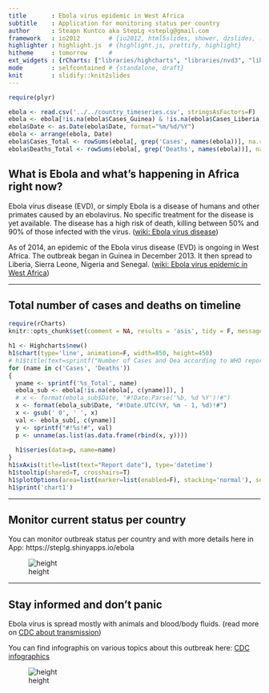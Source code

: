 ```yaml
---
title       : Ebola virus epidemic in West Africa
subtitle    : Application for monitoring status per country
author      : Steapn Kuntco aka StepLg <steplg@gmail.com
framework   : io2012        # {io2012, html5slides, shower, dzslides, ...}
highlighter : highlight.js  # {highlight.js, prettify, highlight}
hitheme     : tomorrow      # 
ext_widgets : {rCharts: ["libraries/highcharts", "libraries/nvd3", "libraries/morris"]}        
mode        : selfcontained # {standalone, draft}
knit        : slidify::knit2slides
---
```


```r
require(plyr)
```

```r
ebola <- read.csv('../../country_timeseries.csv', stringsAsFactors=F)
ebola <- ebola[!is.na(ebola$Cases_Guinea) & !is.na(ebola$Cases_Liberia), ]
ebola$Date <- as.Date(ebola$Date, format="%m/%d/%Y")
ebola <- arrange(ebola, Date)
ebola$Cases_Total <- rowSums(ebola[, grep('Cases', names(ebola))], na.rm=T)
ebola$Deaths_Total <- rowSums(ebola[, grep('Deaths', names(ebola))], na.rm=T)
```

## What is Ebola and what's happening in Africa right now?
Ebola virus disease (EVD), or simply Ebola is a disease of humans and other primates caused by an ebolavirus. No specific treatment for the disease is yet available. The disease has a high risk of death, killing between 50% and 90% of those infected with the virus. ([wiki: Ebola virus disease](https://en.wikipedia.org/wiki/Ebola_virus_disease))

As of 2014, an epidemic of the Ebola virus disease (EVD) is ongoing in West Africa. The outbreak began in Guinea in December 2013. It then spread to Liberia, Sierra Leone, Nigeria and Senegal. ([wiki: Ebola virus epidemic in West Africa](https://en.wikipedia.org/wiki/Ebola_virus_epidemic_in_West_Africa))

---

## Total number of cases and deaths on timeline
```r
require(rCharts)
knitr::opts_chunk$set(comment = NA, results = 'asis', tidy = F, message = T)
```

```r
h1 <- Highcharts$new() 
h1$chart(type='line', animation=F, width=850, height=450)
# h1$title(text=sprintf("Number of Cases and Dea according to WHO reports", input$metric))
for (name in c('Cases', 'Deaths'))
{
  yname <- sprintf('%s_Total', name)
  ebola_sub <- ebola[!is.na(ebola[, c(yname)]), ]
  # x <- format(ebola_sub$Date, "#!Date.Parse('%b, %d %Y')!#")
  x <- format(ebola_sub$Date, "#!Date.UTC(%Y, %m - 1, %d)!#")
  x <- gsub(' 0', ' ', x)
  val <- ebola_sub[, c(yname)]
  y <- sprintf("#!%s!#", val)
  p <- unname(as.list(as.data.frame(rbind(x, y))))
  
  h1$series(data=p, name=name)
}
h1$xAxis(title=list(text="Report date"), type='datetime')
h1$tooltip(shared=T, crosshairs=T)
h1$plotOptions(area=list(marker=list(enabled=F), stacking='normal'), series=list(animation=F))
h1$print('chart1')
```

---

## Monitor current status per country
You can monitor outbreak status per country and with more details here in App: https://steplg.shinyapps.io/ebola

![height](rsz_snapshot.png)

---

## Stay informed and don't panic
Ebola virus is spread mostly with animals and blood/body fluids. (read more on [CDC about transmission](http://www.cdc.gov/vhf/ebola/transmission/index.html))

You can find infographis on various topics about this outbreak here: [CDC infographics](http://www.cdc.gov/vhf/ebola/outbreaks/guinea/print-resources-illustrations.html)

![height](rsz_1infographic1.png)
